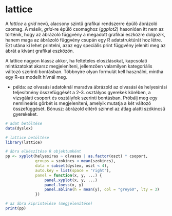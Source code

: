 # lattice

A *lattice* a *grid* nevű, alacsony szintű grafikai rendszerre épülő ábrázoló
csomag. A másik, *grid*-re épülő csomaghoz (*ggplot2*) hasonlóan itt nem az
történik, hogy az ábrázoló függvény a megadott grafikai eszközre dolgozik, hanem
maga az ábrázoló függvény csupán egy R adatstruktúrát hoz létre. Ezt utána
ki lehet printelni, azaz egy speciális print függvény jeleníti meg az ábrát a
kívánt grafikai eszközön.

A lattice nagyon klassz akkor, ha feltételes eloszlásokat, kapcsolati mintázatokat 
akarsz megjeleníteni, jellemzően valamilyen kategoriális változó szerinti bontásban. Többnyire olyan formulát kell használni, mintha egy R-es modellt hívnál meg. 


- példa: az olvasási adatoknál maradva ábrázold az olvasási és helyesírási
teljesítmény összefüggését a 2-3. osztályos gyerekek körében, a vizsgálati
csoport és osztályfok szerinti bontásban. Próbálj meg egy nemlineáris görbét
is megjeleníteni, amelyik mutatja a két változó összefüggését. Bónusz: 
ábrázold eltérő színnel az átlag alatti szókincsű gyerekeket.
```r
# adat betöltése
data(dyslex)

# lattice betöltése
library(lattice)

# ábra elkészítése R objektumként
pp <- xyplot(helyesiras ~ olvasas | as.factor(oszt) * csoport, 
             groups = szokincs < mean(szokincs), 
             data = subset(dyslex, oszt < 4),
             auto.key = list(space = "right"),
             panel = function(x, y, ...) {
                 panel.xyplot(x, y, ...)
                 panel.loess(x, y)
                 panel.abline(h = mean(y), col = "grey60", lty = 3)
             })

# az ábra kiprintelése (megjelenítése)
print(pp)
```
